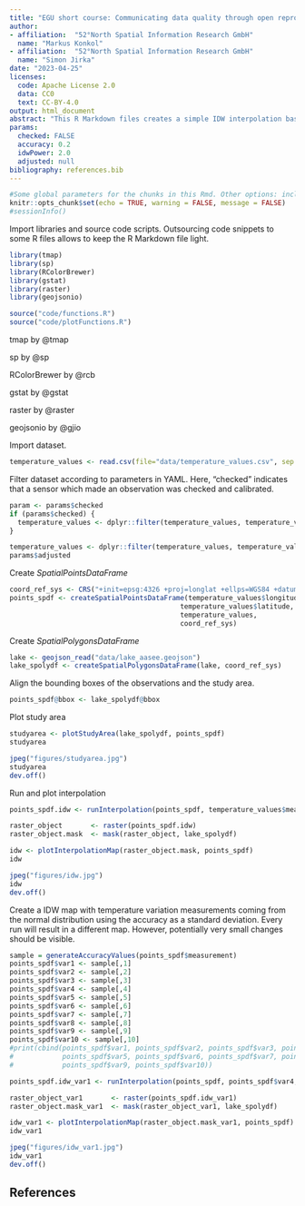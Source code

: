 ```yaml
---
title: "EGU short course: Communicating data quality through open reproducible research"
author: 
- affiliation:  "52°North Spatial Information Research GmbH"
  name: "Markus Konkol"
- affiliation:  "52°North Spatial Information Research GmbH"
  name: "Simon Jirka"
date: "2023-04-25"
licenses:
  code: Apache License 2.0
  data: CC0
  text: CC-BY-4.0
output: html_document
abstract: "This R Markdown files creates a simple IDW interpolation based on an artificial dataset."
params:
  checked: FALSE
  accuracy: 0.2
  idwPower: 2.0
  adjusted: null  
bibliography: references.bib
---
```


```r
#Some global parameters for the chunks in this Rmd. Other options: include, warning, message
knitr::opts_chunk$set(echo = TRUE, warning = FALSE, message = FALSE)
#sessionInfo()
```

Import libraries and source code scripts. Outsourcing code snippets to some R files allows to keep the R Markdown file light.
```r
library(tmap)
library(sp)
library(RColorBrewer)
library(gstat)
library(raster)
library(geojsonio)

source("code/functions.R")
source("code/plotFunctions.R")
```

tmap by @tmap

sp by @sp

RColorBrewer by @rcb

gstat by @gstat

raster by @raster

geojsonio by @gjio

Import dataset.
```r
temperature_values <- read.csv(file="data/temperature_values.csv", sep = ';', header = TRUE)
```

Filter dataset according to parameters in YAML. Here, "checked" indicates that a sensor which made an observation was checked and calibrated. 

```r
param <- params$checked
if (params$checked) {
  temperature_values <- dplyr::filter(temperature_values, temperature_values$quality_level == "checked")  
}

temperature_values <- dplyr::filter(temperature_values, temperature_values$accuracy < params$accuracy)
params$adjusted
```

Create _SpatialPointsDataFrame_
```r
coord_ref_sys <- CRS("+init=epsg:4326 +proj=longlat +ellps=WGS84 +datum=WGS84 +no_defs")
points_spdf <- createSpatialPointsDataFrame(temperature_values$longitude, 
                                          temperature_values$latitude, 
                                          temperature_values, 
                                          coord_ref_sys)
```

Create _SpatialPolygonsDataFrame_
```r
lake <- geojson_read("data/lake_aasee.geojson")
lake_spolydf <- createSpatialPolygonsDataFrame(lake, coord_ref_sys)
```

Align the bounding boxes of the observations and the study area.
```r
points_spdf@bbox <- lake_spolydf@bbox
```

Plot study area
```r
studyarea <- plotStudyArea(lake_spolydf, points_spdf)
studyarea

jpeg("figures/studyarea.jpg")
studyarea
dev.off()
```

Run and plot interpolation
```r
points_spdf.idw <- runInterpolation(points_spdf, temperature_values$measurement, params$idwPower)

raster_object       <- raster(points_spdf.idw)
raster_object.mask  <- mask(raster_object, lake_spolydf)

idw <- plotInterpolationMap(raster_object.mask, points_spdf)
idw

jpeg("figures/idw.jpg")
idw
dev.off()
```
Create a IDW map with temperature variation measurements coming from the normal distribution using the accuracy as a standard deviation. Every run will result in a different map. However, potentially very small changes should be visible.
```r
sample = generateAccuracyValues(points_spdf$measurement)
points_spdf$var1 <- sample[,1]
points_spdf$var2 <- sample[,2]
points_spdf$var3 <- sample[,3]
points_spdf$var4 <- sample[,4]
points_spdf$var5 <- sample[,5]
points_spdf$var6 <- sample[,6]
points_spdf$var7 <- sample[,7]
points_spdf$var8 <- sample[,8]
points_spdf$var9 <- sample[,9]
points_spdf$var10 <- sample[,10]
#print(cbind(points_spdf$var1, points_spdf$var2, points_spdf$var3, points_spdf$var4, 
#            points_spdf$var5, points_spdf$var6, points_spdf$var7, points_spdf$var8,
#            points_spdf$var9, points_spdf$var10))

points_spdf.idw_var1 <- runInterpolation(points_spdf, points_spdf$var4, params$idwPower)

raster_object_var1       <- raster(points_spdf.idw_var1)
raster_object.mask_var1  <- mask(raster_object_var1, lake_spolydf)

idw_var1 <- plotInterpolationMap(raster_object.mask_var1, points_spdf)
idw_var1

jpeg("figures/idw_var1.jpg")
idw_var1
dev.off()

```


## References